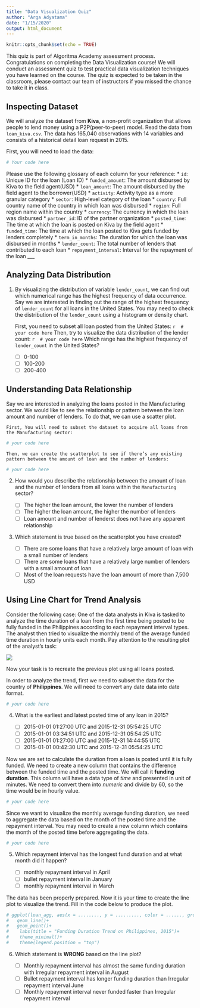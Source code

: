 ---
title: "Data Visualization Quiz"
author: "Arga Adyatama"
date: "1/15/2020"
output: html_document
---

```{r setup, include=FALSE}
knitr::opts_chunk$set(echo = TRUE)
```

This quiz is part of Algoritma Academy assessment process. Congratulations on completing the Data Visualization course! We will conduct an assessment quiz to test practical data visualization techniques you have learned on the course. The quiz is expected to be taken in the classroom, please contact our team of instructors if you missed the chance to take it in class.

## Inspecting Dataset
 
We will analyze the dataset from **Kiva**, a non-profit organization that allows people to lend money using a P2P(peer-to-peer) model. Read the data from `loan_kiva.csv`. The data has 165,040 observations with 14 variables and consists of a historical detail loan request in 2015. 

First, you will need to load the data:

```{r}
# Your code here
```

Please use the following glossary of each column for your reference:
* `id`: Unique ID for the loan (Loan ID)
* `funded_amount`: The amount disbursed by Kiva to the field agent(USD)
* `loan_amount`: The amount disbursed by the field agent to the borrower(USD)
* `activity`: Activity type as a more granular category
* `sector`: High-level category of the loan
* `country`: Full country name of the country in which loan was disbursed
* `region`: Full region name within the country
* `currency`: The currency in which the loan was disbursed
* `partner_id`: ID of the partner organization
* `posted_time`: The time at which the loan is posted on Kiva by the field agent
* `funded_time`: The time at which the loan posted to Kiva gets funded by lenders completely
* `term_in_months`: The duration for which the loan was disbursed in months
* `lender_count`: The total number of lenders that contributed to each loan
* `repayment_interval`: Interval for the repayment of the loan
___

## Analyzing Data Distribution

1. By visualizing the distribution of variable `lender_count`, we can find out which numerical range has the highest frequency of data occurrence. Say we are interested in finding out the range of the highest frequency of `lender_count` for all loans in the United States. You may need to check the distribution of the `lender_count` using a histogram or density chart.

    First, you need to subset all loan posted from the United States:
    ```{r}
    # your code here
    ```
    Then, try to visualize the data distribution of the lender count:
    ```{r}
    # your code here
    ```
    Which range has the highest frequency of `lender_count` in the United States?
    
   - [ ] 0-100
   - [ ] 100-200
   - [ ] 200-400

## Understanding Data Relationship

Say we are interested in analyzing the loans posted in the Manufacturing sector. We would like to see the relationship or pattern between the loan amount and number of lenders. To do that, we can use a scatter plot.

    First, You will need to subset the dataset to acquire all loans from the Manufacturing sector:
```{r}
# your code here
```
    
    Then, we can create the scatterplot to see if there’s any existing pattern between the amount of loan and the number of lenders:
```{r}
# your code here
```

2. How would you describe the relationship between the amount of loan and the number of lenders from all loans within the `Manufacturing` sector?  
   - [ ] The higher the loan amount, the lower the number of lenders
   - [ ] The higher the loan amount, the higher the number of lenders
   - [ ] Loan amount and number of lenderst does not have any apparent relationship

3. Which statement is true based on the scatterplot you have created?

   - [ ] There are some loans that have a relatively large amount of loan with a small number of lenders
   - [ ] There are some loans that have a relatively large number of lenders with a small amount of loan
   - [ ] Most of the loan requests have the loan amount of more than 7,500 USD

## Using Line Chart for Trend Analysis

Consider the following case: One of the data analysts in Kiva is tasked to analyze the time duration of a loan from the first time being posted to be fully funded in the Philippines according to each repayment interval types. The analyst then tried to visualize the monthly trend of the average funded time duration in hourly units each month. Pay attention to the resulting plot of the analyst’s task:

![](Guatemala.png)

Now your task is to recreate the previous plot using all loans posted.

In order to analyze the trend, first we need to subset the data for the country of **Philippines**. We will need to convert any date data into date format.

```{r}
# your code here
```

4. What is the earliest and latest posted time of any loan in 2015?

   - [ ] 2015-01-01 01:27:00 UTC and 2015-12-31 05:54:25 UTC
   - [ ] 2015-01-01 03:34:51 UTC and 2015-12-31 05:54:25 UTC
   - [ ] 2015-01-01 01:27:00 UTC and 2015-12-31 14:44:55 UTC
   - [ ] 2015-01-01 00:42:30 UTC and 2015-12-31 05:54:25 UTC

Now we are set to calculate the duration from a loan is posted until it is fully funded. We need to create a new column that contains the difference between the funded time and the posted time. We will call it **funding duration**.  This column will have a data type of *time* and presented in unit of minutes. We need to convert them into *numeric* and divide by 60, so the time would be in hourly value. 

```{r}
# your code here
```

Since we want to visualize the monthly average funding duration, we need to aggregate the data based on the month of the posted time and the repayment interval. You may need to create a new column which contains the month of the posted time before aggregating the data.

```{r}
# your code here
```

5. Which repayment interval has the longest fund duration and at what month did it happen?

   - [ ] monthly repayment interval in April
   - [ ] bullet repayment interval in January
   - [ ] monthly repayment interval in March

The data has been properly prepared. Now it is your time to create the line plot to visualize the trend. Fill in the code below to produce the plot.

```{r}
# ggplot(loan_agg, aes(x = ........, y = ........., color = ......, group = .....))+
#   geom_line()+
#   geom_point()+
#    labs(title = "Funding Duration Trend on Philippines, 2015")+
#    theme_minimal()+
#    theme(legend.position = "top")
```

6. Which statement is **WRONG** based on the line plot?

   - [ ] Monthly repayment interval has almost the same funding duration with Irregular repayment interval in August
   - [ ] Bullet repayment interval has longer funding duration than Irregular repayment interval June
   - [ ] Monthly repayment interval never funded faster than Irregular repayment interval
